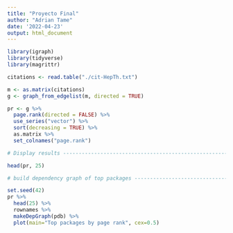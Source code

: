 ```yaml
---
title: "Proyecto Final"
author: "Adrian Tame"
date: '2022-04-23'
output: html_document
---
```


```r
library(igraph)
library(tidyverse)
library(magrittr)

citations <- read.table("./cit-HepTh.txt")
```

```r
m <- as.matrix(citations)
g <- graph_from_edgelist(m, directed = TRUE)
```

```r
pr <- g %>%
  page.rank(directed = FALSE) %>%
  use_series("vector") %>%
  sort(decreasing = TRUE) %>%
  as.matrix %>%
  set_colnames("page.rank")
```

```r
# Display results ---------------------------------------------------------

head(pr, 25)
```


```r
# build dependency graph of top packages ----------------------------------

set.seed(42)
pr %>%
  head(25) %>%
  rownames %>%
  makeDepGraph(pdb) %>%
  plot(main="Top packages by page rank", cex=0.5)
```






